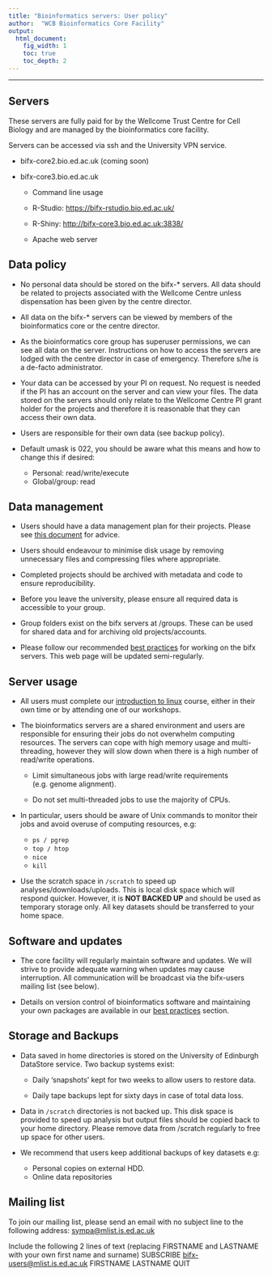 ```yaml
---
title: "Bioinformatics servers: User policy"
author:  "WCB Bioinformatics Core Facility"
output:
  html_document:
    fig_width: 1
    toc: true
    toc_depth: 2
---
```


------------------------------------------------------------------------

## Servers

These servers are fully paid for by the Wellcome Trust Centre for Cell Biology and are managed by the bioinformatics core facility.

Servers can be accessed via ssh and the University VPN service.

-   bifx-core2.bio.ed.ac.uk (coming soon)

-   bifx-core3.bio.ed.ac.uk

    -   Command line usage

    -   R-Studio: <https://bifx-rstudio.bio.ed.ac.uk/>

    -   R-Shiny: <http://bifx-core3.bio.ed.ac.uk:3838/>

    -   Apache web server

## Data policy

-   No personal data should be stored on the bifx-\* servers. All data should be related to projects associated with the Wellcome Centre unless dispensation has been given by the centre director.

-   All data on the bifx-\* servers can be viewed by members of the bioinformatics core or the centre director.

-   As the bioinformatics core group has superuser permissions, we can see all data on the server. Instructions on how to access the servers are lodged with the centre director in case of emergency. Therefore s/he is a de-facto administrator.

-   Your data can be accessed by your PI on request. No request is needed if the PI has an account on the server and can view your files. The data stored on the servers should only relate to the Wellcome Centre PI grant holder for the projects and therefore it is reasonable that they can access their own data.

-   Users are responsible for their own data (see backup policy).

-   Default umask is 022, you should be aware what this means and how to change this if desired:

    -   Personal: read/write/execute
    -   Global/group: read

## Data management

-   Users should have a data management plan for their projects. Please see [this document](https://uoe.sharepoint.com/:w:/s/wcbbioinformatics/EQAVC1KoHmtBrA6rUOasQcIBisBh2fIQ3gBp7XA_3zWlxQ?e=c2xMbY) for advice.

-   Users should endeavour to minimise disk usage by removing unnecessary files and compressing files where appropriate.

-   Completed projects should be archived with metadata and code to ensure reproducibility.

-   Before you leave the university, please ensure all required data is accessible to your group.

-   Group folders exist on the bifx servers at /groups. These can be used for shared data and for archiving old projects/accounts.

-   Please follow our recommended [best practices](best_practices.html) for working on the bifx servers. This web page will be updated semi-regularly.

## Server usage

-   All users must complete our [introduction to linux](http://bifx-core3.bio.ed.ac.uk/hyweldd/training/Bioinformatics_on_the_Command_Line/) course, either in their own time or by attending one of our workshops.

-   The bioinformatics servers are a shared environment and users are responsible for ensuring their jobs do not overwhelm computing resources. The servers can cope with high memory usage and multi-threading, however they will slow down when there is a high number of read/write operations.

    -   Limit simultaneous jobs with large read/write requirements (e.g. genome alignment).

    -   Do not set multi-threaded jobs to use the majority of CPUs.

-   In particular, users should be aware of Unix commands to monitor their jobs and avoid overuse of computing resources, e.g:

    -   `ps / pgrep`
    -   `top / htop`
    -   `nice`
    -   `kill`

-   Use the scratch space in `/scratch` to speed up analyses/downloads/uploads. This is local disk space which will respond quicker. However, it is **NOT BACKED UP** and should be used as temporary storage only. All key datasets should be transferred to your home space.

## Software and updates

-   The core facility will regularly maintain software and updates. We will strive to provide adequate warning when updates may cause interruption. All communication will be broadcast via the bifx-users mailing list (see below).

-   Details on version control of bioinformatics software and maintaining your own packages are available in our [best practices](best_practices.html) section.

## Storage and Backups

-   Data saved in home directories is stored on the University of Edinburgh DataStore service. Two backup systems exist:

    -   Daily 'snapshots' kept for two weeks to allow users to restore data.

    -   Daily tape backups lept for sixty days in case of total data loss.

-   Data in `/scratch` directories is not backed up. This disk space is provided to speed up analysis but output files should be copied back to your home directory. Please remove data from /scratch regularly to free up space for other users.

-   We recommend that users keep additional backups of key datasets e.g:

    -   Personal copies on external HDD.
    -   Online data repositories

## Mailing list

To join our mailing list, please send an email with no subject line to the following address: [sympa\@mlist.is.ed.ac.uk](mailto:sympa@mlist.is.ed.ac.uk){.email}

Include the following 2 lines of text (replacing FIRSTNAME and LASTNAME with your own first name and surname) SUBSCRIBE [bifx-users\@mlist.is.ed.ac.uk](mailto:bifx-users@mlist.is.ed.ac.uk){.email} FIRSTNAME LASTNAME QUIT
